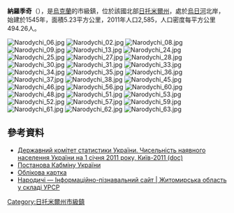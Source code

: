 {{No footnotes|time=2015-09-16T15:09:41+00:00}}
'''納羅季奇'''（{{lang-uk|Народичі}}），是[[烏克蘭|烏克蘭]]的市級鎮，位於該國北部[[日托米爾州|日托米爾州]]，處於[[烏日河_(烏克蘭北部)|烏日河]]北岸，始建於1545年，面積5.23平方公里，2011年人口2,585，人口密度每平方公里494.26人。

{{coord|51|12|10|N|29|4|53|E|scale:30000|display=title}}

[[Image:Narodychi_06.jpg|right]]
[[Image:Narodychi_02.jpg|right]]
[[Image:Narodychi_08.jpg|right]]
[[Image:Narodychi_09.jpg|right]]
[[Image:Narodychi_13.jpg|right]]
[[Image:Narodychi_24.jpg|right]]
[[Image:Narodychi_25.jpg|right]]
[[Image:Narodychi_27.jpg|right]]
[[Image:Narodychi_28.jpg|right]]
[[Image:Narodychi_30.jpg|right]]
[[Image:Narodychi_31.jpg|right]]
[[Image:Narodychi_33.jpg|right]]
[[Image:Narodychi_34.jpg|right]]
[[Image:Narodychi_35.jpg|right]]
[[Image:Narodychi_36.jpg|right]]
[[Image:Narodychi_37.jpg|right]]
[[Image:Narodychi_38.jpg|right]]
[[Image:Narodychi_45.jpg|right]]
[[Image:Narodychi_46.jpg|right]]
[[Image:Narodychi_56.jpg|right]]
[[Image:Narodychi_60.jpg|right]]
[[Image:Narodychi_48.jpg|right]]
[[Image:Narodychi_51.jpg|right]]
[[Image:Narodychi_53.jpg|right]]
[[Image:Narodychi_52.jpg|right]]
[[Image:Narodychi_57.jpg|right]]
[[Image:Narodychi_59.jpg|right]]
[[Image:Narodychi_61.jpg|right]]
[[Image:Narodychi_62.jpg|right]]
[[Image:Narodychi_63.jpg|right]]

==參考資料==
*[https://web.archive.org/web/20121010205321/http://stat6.stat.lviv.ua/PXWEB2007/ukr/publ/2011/chnas.zip Державний комітет статистики України. Чисельність наявного населення України на 1 січня 2011 року, Київ-2011 (doc)]
* [http://zakon.rada.gov.ua/cgi-bin/laws/main.cgi?page=1&nreg=106%E0-91-%EF Постанова Кабміну України] {{Webarchive|url=https://archive.is/20120805200957/zakon.rada.gov.ua/cgi-bin/laws/main.cgi?page=1&nreg=106%E0-91-%EF |date=2012-08-05 }}
* [http://gska2.rada.gov.ua/pls/z7502/A005?rdat1=27.06.2008&rf7571=9900 Облікова картка]{{dead link|date=2018年1月 |bot=InternetArchiveBot |fix-attempted=yes }}
* [http://imsu-zhytomyr.com/mista-i-sela-zhytomyrskoi-oblasti/narodickij-rajon/narodich-.html Народичі —  Інформаційно-пізнавальний сайт | Житомирська область у складі УРСР]

{{DEFAULTSORT:Народичі}}
[[Category:日托米爾州市級鎮|Category:日托米爾州市級鎮]]


{{Zhytomyr-geo-stub}}